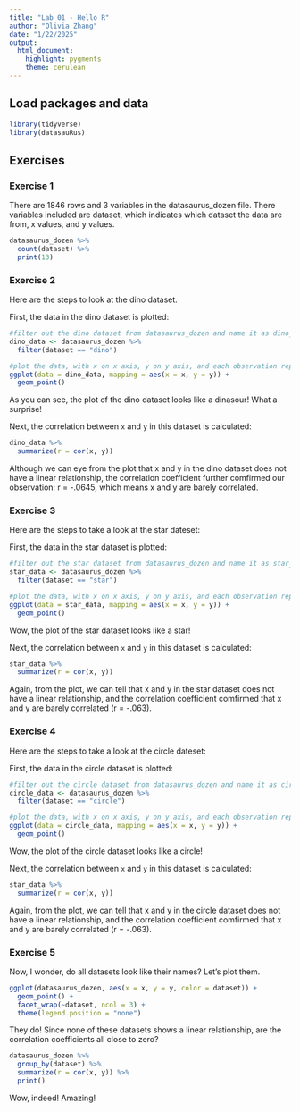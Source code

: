 ```yaml
---
title: "Lab 01 - Hello R"
author: "Olivia Zhang"
date: "1/22/2025"
output: 
  html_document: 
    highlight: pygments
    theme: cerulean
---
```


## Load packages and data

```r
library(tidyverse) 
library(datasauRus)
```

## Exercises

### Exercise 1

There are 1846 rows and 3 variables in the datasaurus_dozen file. There variables included are dataset, which indicates which dataset the data are from, x values, and y values. 

```r
datasaurus_dozen %>%
  count(dataset) %>%
  print(13)
```

### Exercise 2

Here are the steps to look at the dino dataset.

First, the data in the dino dataset is plotted:

```r
#filter out the dino dataset from datasaurus_dozen and name it as dino_data
dino_data <- datasaurus_dozen %>%
  filter(dataset == "dino")

#plot the data, with x on x axis, y on y axis, and each observation represented as points
ggplot(data = dino_data, mapping = aes(x = x, y = y)) +
  geom_point()
```

As you can see, the plot of the dino dataset looks like a dinasour! What a surprise!

Next, the correlation between `x` and `y` in this dataset is calculated:

```r
dino_data %>%
  summarize(r = cor(x, y))
```

Although we can eye from the plot that x and y in the dino dataset does not have a linear relationship,
the correlation coefficient further comfirmed our observation: r = -.0645, which means x and y are 
barely correlated. 

### Exercise 3

Here are the steps to take a look at the star dateset:

First, the data in the star dataset is plotted:

```r
#filter out the star dataset from datasaurus_dozen and name it as star_data
star_data <- datasaurus_dozen %>%
  filter(dataset == "star")

#plot the data, with x on x axis, y on y axis, and each observation represented as points
ggplot(data = star_data, mapping = aes(x = x, y = y)) +
  geom_point()
```

Wow, the plot of the star dataset looks like a star!

Next, the correlation between `x` and `y` in this dataset is calculated:

```r
star_data %>%
  summarize(r = cor(x, y))
```
Again, from the plot, we can tell that x and y in the star dataset does not have a linear relationship,
and the correlation coefficient comfirmed that x and y are barely correlated (r = -.063). 


### Exercise 4

Here are the steps to take a look at the circle dateset:

First, the data in the circle dataset is plotted:

```r
#filter out the circle dataset from datasaurus_dozen and name it as circle_data
circle_data <- datasaurus_dozen %>%
  filter(dataset == "circle")

#plot the data, with x on x axis, y on y axis, and each observation represented as points
ggplot(data = circle_data, mapping = aes(x = x, y = y)) +
  geom_point()
```

Wow, the plot of the circle dataset looks like a circle!

Next, the correlation between `x` and `y` in this dataset is calculated:

```r
star_data %>%
  summarize(r = cor(x, y))
```
Again, from the plot, we can tell that x and y in the circle dataset does not have a linear relationship,
and the correlation coefficient comfirmed that x and y are barely correlated (r = -.063). 

### Exercise 5

Now, I wonder, do all datasets look like their names? Let's plot them.

```r
ggplot(datasaurus_dozen, aes(x = x, y = y, color = dataset)) +
  geom_point() +
  facet_wrap(~dataset, ncol = 3) +
  theme(legend.position = "none")
```

They do! Since none of these datasets shows a linear relationship, 
are the correlation coefficients all close to zero?
```r
datasaurus_dozen %>%
  group_by(dataset) %>%
  summarize(r = cor(x, y)) %>%
  print()
```
Wow, indeed! Amazing!
